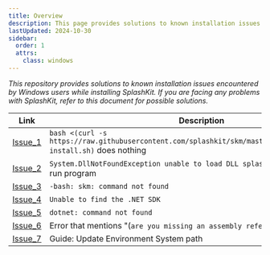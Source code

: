 ---
title: Overview
description: This page provides solutions to known installation issues encountered by Windows users while installing or using SplashKit.
lastUpdated: 2024-10-30
sidebar:
  order: 1
  attrs:
    class: windows
---

*This repository provides solutions to known installation issues encountered by Windows users while installing SplashKit. If you are facing any problems with SplashKit, refer to this document for possible solutions.*

| Link                                         | Description                                                                                                            |
| -------------------------------------------- | ---------------------------------------------------------------------------------------------------------------------- |
| [Issue_1](/troubleshoot/windows-msys2/win-issue-1) | `bash <(curl -s https://raw.githubusercontent.com/splashkit/skm/master/installscripts/skm-install.sh)`    does nothing |
| [Issue_2](/troubleshoot/windows-msys2/win-issue-2) | `System.DllNotFoundException unable to load DLL splashkit.dll` when trying to run program                              |
| [Issue_3](/troubleshoot/windows-msys2/win-issue-3) | `-bash: skm: command not found`                                                                                        |
| [Issue_4](/troubleshoot/windows-msys2/win-issue-4) | `Unable to find the .NET SDK`                                                                                          |
| [Issue_5](/troubleshoot/windows-msys2/win-issue-5) | `dotnet: command not found`                                                                                            |
| [Issue_6](/troubleshoot/windows-msys2/win-issue-6) | Error that mentions "(`are you missing an assembly reference?`)"                                                       |
| [Issue_7](/troubleshoot/windows-msys2/win-issue-7) | Guide: Update Environment System path                                                                                  |

